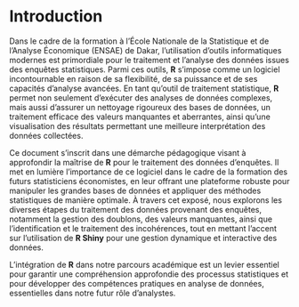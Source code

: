# Introduction {-}

Dans le cadre de la formation à l’École Nationale de la Statistique et de l’Analyse Économique (ENSAE) de Dakar, l’utilisation d’outils informatiques modernes est primordiale pour le traitement et l’analyse des données issues des enquêtes statistiques. Parmi ces outils, **R** s’impose comme un logiciel incontournable en raison de sa flexibilité, de sa puissance et de ses capacités d’analyse avancées. En tant qu'outil de traitement statistique, **R** permet non seulement d’exécuter des analyses de données complexes, mais aussi d’assurer un nettoyage rigoureux des bases de données, un traitement efficace des valeurs manquantes et aberrantes, ainsi qu'une visualisation des résultats permettant une meilleure interprétation des données collectées.

Ce document s'inscrit dans une démarche pédagogique visant à approfondir la maîtrise de **R** pour le traitement des données d’enquêtes. Il met en lumière l’importance de ce logiciel dans le cadre de la formation des futurs statisticiens économistes, en leur offrant une plateforme robuste pour manipuler les grandes bases de données et appliquer des méthodes statistiques de manière optimale. À travers cet exposé, nous explorons les diverses étapes du traitement des données provenant des enquêtes, notamment la gestion des doublons, des valeurs manquantes, ainsi que l'identification et le traitement des incohérences, tout en mettant l’accent sur l’utilisation de **R Shiny** pour une gestion dynamique et interactive des données.

L'intégration de **R** dans notre parcours académique est un levier essentiel pour garantir une compréhension approfondie des processus statistiques et pour développer des compétences pratiques en analyse de données, essentielles dans notre futur rôle d’analystes.